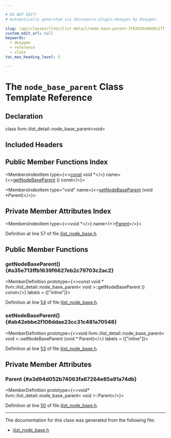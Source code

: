 ```yaml
---

# DO NOT EDIT!
# Automatically generated via docusaurus-plugin-doxygen by Doxygen.

slug: /api/classes/llvm/ilist-detail/node-base-parent-3f63415e4669117ff49f73960a4719d0
custom_edit_url: null
keywords:
  - doxygen
  - reference
  - class
toc_max_heading_level: 3

---
```





# The `node_base_parent` Class Template Reference

<DoxygenPage pluginConfig={pluginConfig}>



## Declaration

<CodeBlock>class llvm::ilist_detail::node_base_parent&lt;void&gt;</CodeBlock>

## Included Headers

<IncludesList>
<IncludesListItem
  filePath="llvm/ADT/ilist_node_base.h"
  permalink="/docs/api/files/include/include/llvm/include/llvm/adt/ilist-node-base-h"
  isLocal="true" />
</IncludesList>

## Public Member Functions Index

<MembersIndex>

<MembersIndexItem
  type={<><a href="/docs/api/files/lib/lib/target/lib/target/aarch64/aarch64promoteconstant-cpp/#a90f8350fecae261c25be85d38b451bff">const</a> void &#42;</>}
  name={<><a href="/docs/api/classes/llvm/ilist-detail/node-base-parent/#a35e713ffb1639f6627eb2c79703c2ac2">getNodeBaseParent</a> () const</>}>
</MembersIndexItem>

<MembersIndexItem
  type="void"
  name={<><a href="/docs/api/classes/llvm/ilist-detail/node-base-parent/#ab42ebbe2f106ddae23cc31c481a70548">setNodeBaseParent</a> (void &#42;Parent)</>}>
</MembersIndexItem>

</MembersIndex>

## Private Member Attributes Index

<MembersIndex>

<MembersIndexItem
  type={<>void &#42;</>}
  name={<><a href="/docs/api/classes/llvm/ilist-detail/node-base-parent/#a3d94d052b74063fa67264e85a91a74db">Parent</a></>}>
</MembersIndexItem>

</MembersIndex>


Definition at line 57 of file <a href="/docs/api/files/include/include/llvm/include/llvm/adt/ilist-node-base-h">ilist&#95;node&#95;base.h</a>.

<SectionDefinition>

## Public Member Functions

### getNodeBaseParent() {#a35e713ffb1639f6627eb2c79703c2ac2}

<MemberDefinition
  prototype={<>const void &#42; llvm::ilist&#95;detail::node&#95;base&#95;parent&lt; void &gt;::getNodeBaseParent () const</>}
  labels = {["inline"]}>

Definition at line <a href="/docs/api/files/include/include/llvm/include/llvm/adt/ilist-node-base-h/#l00054">54</a> of file <a href="/docs/api/files/include/include/llvm/include/llvm/adt/ilist-node-base-h">ilist&#95;node&#95;base.h</a>.
</MemberDefinition>

### setNodeBaseParent() {#ab42ebbe2f106ddae23cc31c481a70548}

<MemberDefinition
  prototype={<>void llvm::ilist&#95;detail::node&#95;base&#95;parent&lt; void &gt;::setNodeBaseParent (void &#42; Parent)</>}
  labels = {["inline"]}>

Definition at line <a href="/docs/api/files/include/include/llvm/include/llvm/adt/ilist-node-base-h/#l00053">53</a> of file <a href="/docs/api/files/include/include/llvm/include/llvm/adt/ilist-node-base-h">ilist&#95;node&#95;base.h</a>.
</MemberDefinition>

</SectionDefinition>

<SectionDefinition>

## Private Member Attributes

### Parent {#a3d94d052b74063fa67264e85a91a74db}

<MemberDefinition
  prototype={<>void&#42; llvm::ilist&#95;detail::node&#95;base&#95;parent&lt; void &gt;::Parent</>}>

Definition at line <a href="/docs/api/files/include/include/llvm/include/llvm/adt/ilist-node-base-h/#l00050">50</a> of file <a href="/docs/api/files/include/include/llvm/include/llvm/adt/ilist-node-base-h">ilist&#95;node&#95;base.h</a>.
</MemberDefinition>

</SectionDefinition>

<hr/>

The documentation for this class was generated from the following file:

<ul>
<li><a href="/docs/api/files/include/include/llvm/include/llvm/adt/ilist-node-base-h">ilist_node_base.h</a></li>
</ul>

</DoxygenPage>
